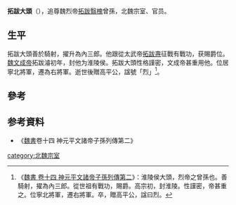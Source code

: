 '''拓跋大頭'''（{{bd|?||?|catIdx=t}}），追尊魏烈帝[[拓跋翳槐|拓跋翳槐]]曾孫，北魏宗室、官员。

==生平==
拓跋大頭善於騎射，擢升為內三郎。他跟從太武帝[[拓跋燾|拓跋燾]]征戰有戰功，获賜爵位。[[魏文成帝|魏文成帝]]拓跋濬初年，封他为淮陵侯。拓跋大頭性格謹密，文成帝甚重用他。位居寧北將軍，遷為右將軍。逝世後贈高平公，諡號「烈」<ref>《[[S:魏書/卷14|魏書 卷十四 神元平文諸帝子孫列傳第二]]》：淮陵侯大頭，烈帝之曾孫也。善騎射，擢為內三郎。從世祖有戰功，賜爵。高宗初，封淮陵。性謹密，帝甚重之。位寧北將軍，遷右將軍。卒，贈高平公，諡曰烈。</ref>。

==參考==
{{reflist}}

==参考資料==
*《[[魏書|魏書]]卷十四 神元平文諸帝子孫列傳第二》

{{南北朝人物小作品}}
[[category:北魏宗室|category:北魏宗室]]
